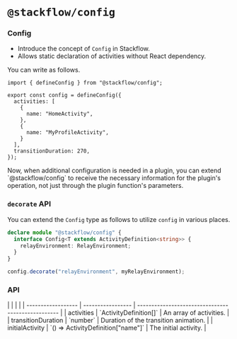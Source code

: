 
# `@stackflow/config`

### Config

- Introduce the concept of `Config` in Stackflow.
- Allows static declaration of activities without React dependency.

You can write as follows.

```tsx showLineNumbers filename="stackflow.config.ts" copy
import { defineConfig } from "@stackflow/config";

export const config = defineConfig({
  activities: [
    {
      name: "HomeActivity",
    },
    {
      name: "MyProfileActivity",
    }
  ],
  transitionDuration: 270,
});
```

<Callout emoji="💡">
  Now, when additional configuration is needed in a plugin, you can extend `@stackflow/config` to receive the necessary information for the plugin's operation, not just through the plugin function's parameters.
</Callout>

### `decorate` API

You can extend the `Config` type as follows to utilize `config` in various places.

```typescript
declare module "@stackflow/config" {
  interface Config<T extends ActivityDefinition<string>> {
    relayEnvironment: RelayEnvironment;
  }
}

config.decorate("relayEnvironment", myRelayEnvironment);
```

### API

<APITable>
|                    |                   |                                                    |
| ------------------ | ----------------- | -------------------------------------------------- |
| activities         | `ActivityDefinition<string>[]`             | An array of activities.                            |
| transitionDuration | `number`          | Duration of the transition animation.              |
| initialActivity    | `() => ActivityDefinition<string>["name"]` | The initial activity. |
</APITable>
